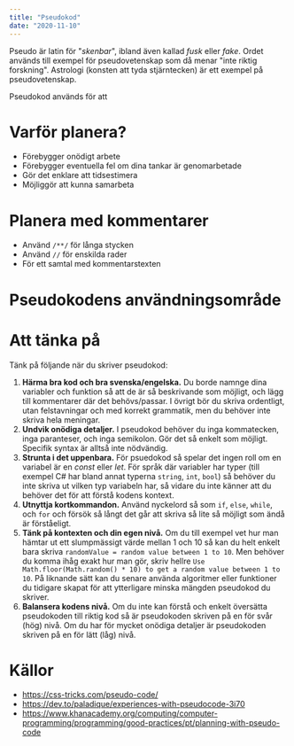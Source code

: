 ```yaml
---
title: "Pseudokod"
date: "2020-11-10"
---
```


Pseudo är latin för "*skenbar*", ibland även kallad *fusk* eller *fake*. Ordet används till exempel för pseudovetenskap som då menar "inte riktig forskning". Astrologi (konsten att tyda stjärntecken) är ett exempel på pseudovetenskap.

Pseudokod används för att 

# Varför planera?
- Förebygger onödigt arbete
- Förebygger eventuella fel om dina tankar är genomarbetade
- Gör det enklare att tidsestimera
- Möjliggör att kunna samarbeta

# Planera med kommentarer
- Använd `/**/` för långa stycken
- Använd `//` för enskilda rader
- För ett samtal med kommentarstexten


# Pseudokodens användningsområde


# Att tänka på

Tänk på följande när du skriver pseudokod:

1. **Härma bra kod och bra svenska/engelska.** Du borde namnge dina variabler och funktion så att de är så beskrivande som möjligt, och lägg till kommentarer där det behövs/passar. I övrigt bör du skriva ordentligt, utan felstavningar och med korrekt grammatik, men du behöver inte skriva hela meningar.
2. **Undvik onödiga detaljer.** I pseudokod behöver du inga kommatecken, inga paranteser, och inga semikolon. Gör det så enkelt som möjligt. Specifik syntax är alltså inte nödvändig.
3. **Strunta i det uppenbara.** För psuedokod så spelar det ingen roll om en variabel är en *const* eller *let*. För språk där variabler har typer (till exempel C# har bland annat typerna `string`, `int`, `bool`) så behöver du inte skriva ut vilken typ variabeln har, så vidare du inte känner att du behöver det för att förstå kodens kontext.
4. **Utnyttja kortkommandon.** Använd nyckelord så som `if`, `else`, `while`, och `for` och försök så långt det går att skriva så lite så möjligt som ändå är förståeligt.
5. **Tänk på kontexten och din egen nivå.** Om du till exempel vet hur man hämtar ut ett slumpmässigt värde mellan 1 och 10 så kan du helt enkelt bara skriva `randomValue = random value between 1 to 10`. Men behöver du komma ihåg exakt hur man gör, skriv hellre `Use Math.floor(Math.random() * 10) to get a random value between 1 to 10`. På liknande sätt kan du senare använda algoritmer eller funktioner du tidigare skapat för att ytterligare minska mängden pseudokod du skriver.
6. **Balansera kodens nivå.** Om du inte kan förstå och enkelt översätta pseudokoden till riktig kod så är pseudokoden skriven på en för svår (hög) nivå. Om du har för mycket onödiga detaljer är pseudokoden skriven på en för lätt (låg) nivå.

# Källor
- https://css-tricks.com/pseudo-code/
- https://dev.to/paladique/experiences-with-pseudocode-3i70
- https://www.khanacademy.org/computing/computer-programming/programming/good-practices/pt/planning-with-pseudo-code